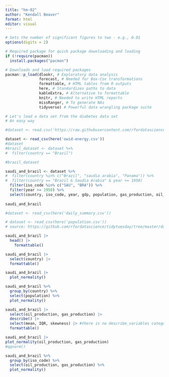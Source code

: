 ```yaml
---
title: "hm-02"
author: "Kendall Beaver"
format: html
editor: visual
---
```


```r
# Sets the number of significant figures to two - e.g., 0.01
options(digits = 2)

# Required package for quick package downloading and loading 
if (!require(pacman))  
  install.packages("pacman")

# Downloads and load required packages
pacman::p_load(dlookr, # Exploratory data analysis
               forecast, # Needed for Box-Cox transformations
               formattable, # HTML tables from R outputs
               here, # Standardizes paths to data
               kableExtra, # Alternative to formattable
               knitr, # Needed to write HTML reports
               missRanger, # To generate NAs
               tidyverse) # Powerful data wrangling package suite

# Let's load a data set from the diabetes data set
# An easy way

#dataset <- read.csv('https://raw.githubusercontent.com/rfordatascience/tidytuesday/master/data/2023/2023-07-25/scurvy.csv')

dataset <- read_csv(here('owid-energy.csv'))
#dataset
#brazil_dataset <- dataset %>%
#  filter(country == "Brazil")

#brazil_dataset

saudi_and_brazil <- dataset %>%
#  filter(country %in% c("Brazil", "saudia arabia", "Panama")) %>%
#  filter(country == "Brazil & Saudia Arabia" & year >= 1950)
  filter(iso_code %in% c("SAU", "BRA")) %>%
  filter(year >= 1950) %>%
  select(country, iso_code, year, gdp, population, gas_production, oil_production)
  
saudi_and_brazil

#dataset <- read_csv(here('daily_summary.csv'))

# dataset <- read_csv(here('population.csv'))
# source: https://github.com/rfordatascience/tidytuesday/tree/master/data/2023/2023-08-22 ###

saudi_and_brazil |> 
  head() |>
    formattable()

saudi_and_brazil |>
  select(country) |>
  formattable()

saudi_and_brazil |>
  plot_normality()

saudi_and_brazil %>%
  group_by(country) %>%
  select(population) %>%
  plot_normality()

saudi_and_brazil |>
  select(oil_production, gas_production) |>
  describe() |>
  select(mean, IQR, skewness) |> #there is no describe_variables category
  formattable()

saudi_and_brazil |>
plot_normality(oil_production, gas_production)
#qqnorm()

saudi_and_brazil %>%
  group_by(iso_code) %>%
  select(oil_production, gas_production) %>%
  plot_normality()
```
